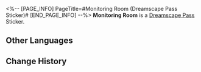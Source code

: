 <%-- [PAGE_INFO]
PageTitle=#Monitoring Room (Dreamscape Pass Sticker)#
[END_PAGE_INFO] --%>
{{Stub|Location information}}
{{Item Infobox
|title       = Monitoring Room
|id          = 223402
|image       = Dreamscape Pass Sticker Monitoring Room.png{{subst:void|<!--$UPLOAD:<<SpriteOutput/TravelBrochure/StickFigures/223402.png>-<Dreamscape Pass Sticker Monitoring Room.png>-<Item Icons>>-->}}
|type        = Dreamscape Pass Sticker
|type2       = Eldritch Dreamfall (I) Stickers
|invCategory = 
|rarity      = 4
|effect      = 
|description = Digital stickers that can be used to decorate the pages of the Dreamtour Handbook. They come in many different styles.
|source1     = [[Locate the Monitoring Room in the Dreamscape]]
}}
{{Description|It is not you staring at the screen. It is the screen staring at you.}}
'''Monitoring Room''' is a [[Dreamscape Pass]] Sticker.

==Other Languages==
{{Other Languages
|en   = Monitoring Room
|zhs  = 监控室
|zht  = 監控室
|ja   = モニタールーム
|ko   = 감시실
|es   = Sala de vigilancia
|fr   = Salle de surveillance
|ru   = Комната наблюдения
|th   = ห้องมอนิเตอร์
|vi   = Phòng Giám Sát
|de   = Überwachungsraum
|id   = Ruang Monitor
|pt   = Sala de Monitoramento
}}

==Change History==
{{Change History|2.0}}